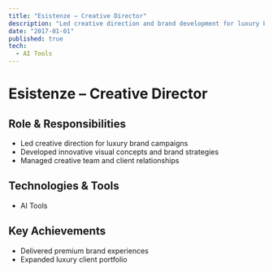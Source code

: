 ```yaml
---
title: "Esistenze – Creative Director"
description: "Led creative direction and brand development for luxury brands."
date: "2017-01-01"
published: true
tech: 
  - AI Tools
---
```


# Esistenze – Creative Director

## Role & Responsibilities
- Led creative direction for luxury brand campaigns
- Developed innovative visual concepts and brand strategies
- Managed creative team and client relationships

## Technologies & Tools
- AI Tools

## Key Achievements
- Delivered premium brand experiences
- Expanded luxury client portfolio 
